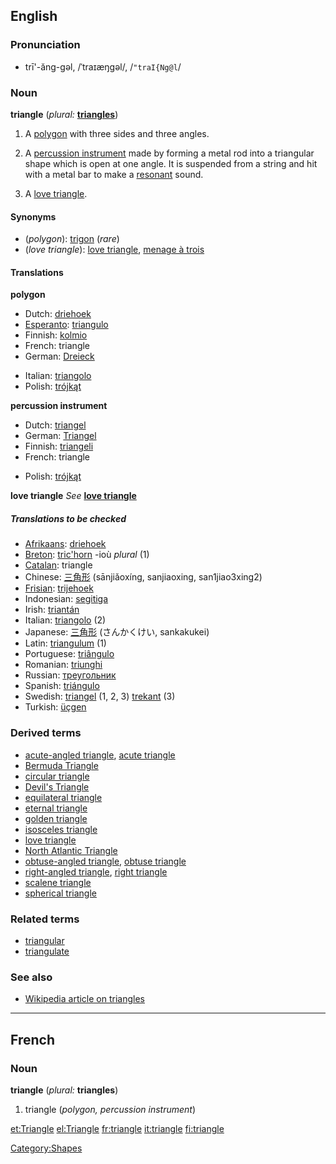 {{See|Triangle}}
==English==
===Pronunciation===
*trī'-ăng-gəl, /ˈtraɪæŋɡəl/, /<tt>"traI{Ng@l</tt>/

===Noun===
'''triangle''' (''plural:'' '''[[triangles]]''')

#{{geometry}} A [[polygon]] with three sides and three angles.
#{{music}} A [[percussion instrument]] made by forming a metal rod into a triangular shape which is open at one angle. It is suspended from a string and hit with a metal bar to make a [[resonant]] sound.
# A [[love triangle]].

====Synonyms====
*(''polygon''): [[trigon]] (''rare'')
*(''love triangle''): [[love triangle]], [[menage à trois]]

====Translations====

'''polygon'''
{{top}}
*Dutch: [[driehoek]]
*[[Esperanto]]: [[triangulo]]
*Finnish: [[kolmio]]
*French: triangle {{m}}
*German: [[Dreieck]] {{n}}
{{mid}}
*Italian: [[triangolo]] {{m}}
*Polish: [[trójkąt]] {{m}}
{{bottom}}

'''percussion instrument'''
{{top}}
*Dutch: [[triangel]] {{m}}
*German: [[Triangel]] {{f}}
*Finnish: [[triangeli]]
*French: triangle {{m}}
{{mid}}
*Polish: [[trójkąt]] {{m}}
{{bottom}}

'''love triangle'''
''See'' '''[[love triangle]]'''

=====Translations to be checked=====
<!--Remove this section once all of the translations below have been moved into the tables above.-->
{{checktrans}}

*[[Afrikaans]]: [[driehoek]]
*[[Breton]]: [[tric'horn]] {{m}} -ioù ''plural'' (1)
*[[Catalan]]: triangle {{m}}
*Chinese: [[三角形]] (sānjiǎoxíng, sanjiaoxing, san1jiao3xing2)
*[[Frisian]]: [[trijehoek]]
*Indonesian: [[segitiga]]
*Irish: [[triantán]]
*Italian: [[triangolo]] {{m}} (2)
*Japanese: [[三角形]] (さんかくけい, sankakukei)
*Latin: [[triangulum]] {{n}} (1)
*Portuguese: [[triângulo]] {{m}}
*Romanian: [[triunghi]] {{n}}
*Russian: [[треугольник]]
*Spanish: [[triángulo]] {{m}}
*Swedish: [[triangel]] (1, 2, 3) [[trekant]] (3)
*Turkish: [[üçgen]]

===Derived terms===
*[[acute-angled triangle]], [[acute triangle]]
*[[Bermuda Triangle]]
*[[circular triangle]]
*[[Devil's Triangle]]
*[[equilateral triangle]]
*[[eternal triangle]]
*[[golden triangle]]
*[[isosceles triangle]]
*[[love triangle]]
*[[North Atlantic Triangle]]
*[[obtuse-angled triangle]], [[obtuse triangle]]
*[[right-angled triangle]], [[right triangle]]
*[[scalene triangle]]
*[[spherical triangle]]

===Related terms===
*[[triangular]]
*[[triangulate]]

===See also===
*[[w:triangle|Wikipedia article on triangles]]

[[Category:Shapes]]

----

==French==
===Noun===
'''triangle''' {{m}} (''plural:'' '''triangles''')

#triangle (''polygon, percussion instrument'')
[[et:Triangle]]
[[el:Triangle]]
[[fr:triangle]]
[[it:triangle]]
[[fi:triangle]]